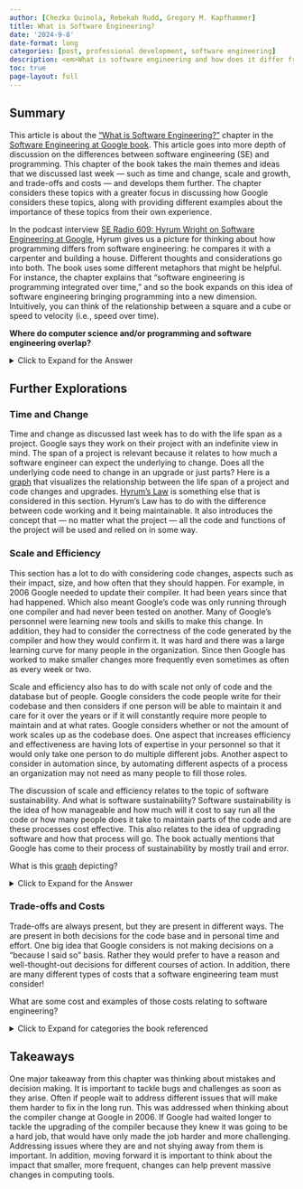 ```yaml
---
author: [Chezka Quinola, Rebekah Rudd, Gregory M. Kapfhammer]
title: What is Software Engineering?
date: '2024-9-8'
date-format: long
categories: [post, professional development, software engineering]
description: <em>What is software engineering and how does it differ from computer science?</em>
toc: true
page-layout: full
---
```


## Summary

This article is about the ["What is Software
Engineering?"](https://abseil.io/resources/swe-book/html/ch01.html) chapter in
the [Software Engineering at Google book](https://abseil.io/resources/swe-book).
This article goes into more depth of discussion on the differences between
software engineering (SE) and programming. This chapter of the book takes the
main themes and ideas that we discussed last week --- such as time and change,
scale and growth, and trade-offs and costs --- and develops them further. The
chapter considers these topics with a greater focus in discussing how Google
considers these topics, along with providing different examples about the
importance of these topics from their own experience. 

In the podcast interview [SE Radio 609: Hyrum Wright on Software Engineering at
Google](https://se-radio.net/2024/03/se-radio-609-hyrum-wright-on-software-engineering-at-google/),
Hyrum gives us a picture for thinking about how programming differs from
software engineering: he compares it with a carpenter and building a house.
Different thoughts and considerations go into both. The book uses some different
metaphors that might be helpful. For instance, the chapter explains that
"software engineering is programming integrated over time," and so the book
expands on this idea of software engineering bringing programming into a new
dimension. Intuitively, you can think of the relationship between a square and a
cube or speed to velocity (i.e., speed over time). 

**Where do computer science and/or programming and software engineering
overlap?**

<details> <summary>Click to Expand for the Answer</summary>

  The overlap in the area of software development. With that said, software
  engineering also considers not only development, but also modification and
  maintenance.

</details>

## Further Explorations

### Time and Change

Time and change as discussed last week has to do with the life span as a
project. Google says they work on their project with an indefinite view in mind.
The span of a project is relevant because it relates to how much a software
engineer can expect the underlying to change. Does all the underlying code need
to change in an upgrade or just parts? Here is a
[graph](https://abseil.io/resources/swe-book/html/images/seag_0101.png) that
visualizes the relationship between the life span of a project and code changes
and upgrades. [Hyrum's Law](https://www.hyrumslaw.com/) is something else that
is considered in this section. Hyrum's Law has to do with the difference between
code working and it being maintainable. It also introduces the concept that ---
no matter what the project --- all the code and functions of the project will be
used and relied on in some way.

### Scale and Efficiency

This section has a lot to do with considering code changes, aspects such as
their impact, size, and how often that they should happen. For example, in 2006
Google needed to update their compiler. It had been years since that had
happened. Which also meant Google's code was only running through one compiler
and had never been tested on another. Many of Google's personnel were learning
new tools and skills to make this change. In addition, they had to consider the
correctness of the code generated by the compiler and how they would confirm it.
It was hard and there was a large learning curve for many people in the
organization. Since then Google has worked to make smaller changes more
frequently even sometimes as often as every week or two. 

Scale and efficiency also has to do with scale not only of code and the database
but of people. Google considers the code people write for their codebase and
then considers if one person will be able to maintain it and care for it over
the years or if it will constantly require more people to maintain and at what
rates. Google considers whether or not the amount of work scales up as the
codebase does. One aspect that increases efficiency and effectiveness are having
lots of expertise in your personnel so that it would only take one person to do
multiple different jobs. Another aspect to consider in automation since, by
automating different aspects of a process an organization may not need as many
people to fill those roles. 

The discussion of scale and efficiency relates to the topic of software
sustainability. And what is software sustainability? Software sustainability is
the idea of how manageable and how much will it cost to say run all the code or
how many people does it take to maintain parts of the code and are these
processes cost effective. This also relates to the idea of upgrading software
and how that process will go. The book actually mentions that Google has come to
their process of sustainability by mostly trail and error. 

What is this
[graph](https://abseil.io/resources/swe-book/html/images/seag_0102.png)
depicting?

<details>
<summary>Click to Expand for the Answer</summary>

The cost of finding bugs can vary based on when in the development process you
find them. The goal is to find the bugs as early in the process as possible so
the changes don't cost as much as it would, after deploying your artifact. 

</details>

### Trade-offs and Costs

Trade-offs are always present, but they are present in different ways. The are
present in both decisions for the code base and in personal time and effort. One
big idea that Google considers is not making decisions on a "because I said so"
basis. Rather they would prefer to have a reason and well-thought-out decisions
for different courses of action. In addition, there are many different types of
costs that a software engineering team must consider!

What are some cost and examples of those costs relating to software engineering?

<details>
<summary>Click to Expand for categories the book referenced</summary>

Here are some of the costs to consider: financial, resource, personnel,
transaction (i.e., taking action), opportunity (i.e., not taking action), and
societal costs.

</details>

## Takeaways

One major takeaway from this chapter was thinking about mistakes and decision
making. It is important to tackle bugs and challenges as soon as they arise.
Often if people wait to address different issues that will make them harder to
fix in the long run. This was addressed when thinking about the compiler change
at Google in 2006. If Google had waited longer to tackle the upgrading of the
compiler because they knew it was going to be a hard job, that would have only
made the job harder and more challenging. Addressing issues where they are and
not shying away from them is important. In addition, moving forward it is
important to think about the impact that smaller, more frequent, changes can
help prevent massive changes in computing tools.
